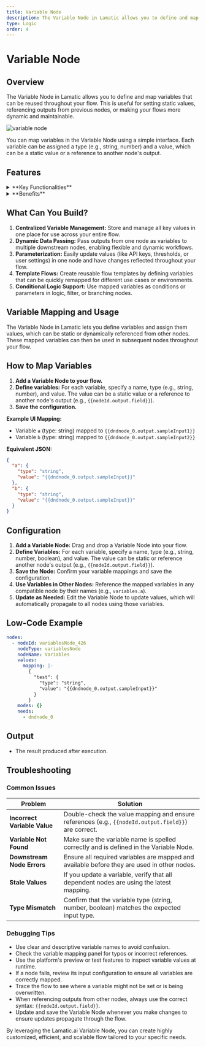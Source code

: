 ```yaml
---
title: Variable Node
description: The Variable Node in Lamatic allows you to define and map variables that can be reused throughout your flow.
type: Logic
order: 4
---
```


# Variable Node

<NodeOverview slug="variable-node"/>

## Overview

The Variable Node in Lamatic allows you to define and map variables that can be reused throughout your flow. This is useful for setting static values, referencing outputs from previous nodes, or making your flows more dynamic and maintainable.

![variable node](./img/variable/image.png)

You can map variables in the Variable Node using a simple interface. Each variable can be assigned a type (e.g., string, number) and a value, which can be a static value or a reference to another node's output.

## Features

<details>
  <summary>**Key Functionalities**</summary>

1. **Variable Mapping:** Easily define and map variables with static values or dynamic references from other nodes.

2. **Reusability:** Use mapped variables throughout your flow, reducing redundancy and improving maintainability.

3. **Dynamic Referencing:** Reference outputs from previous nodes to make your flows adaptable and data-driven.

4. **Centralized Management:** Manage all your flow variables in one place for better organization and clarity.

5. **Seamless Integration:** Integrate mapped variables with any node that supports variable input, enabling flexible and powerful automation.

</details>

<details>
  <summary>**Benefits**</summary>

1. **Enhanced Flow Customization:** Tailor flows to meet specific business or operational needs.

1. **Streamlined Automation:** Minimize manual intervention with robust, automated processes.

1. **Improved Efficiency:** Optimize flow by integrating complex operations directly into your flows.

1. **Reduced Development Overhead:** Empower developers to build and deploy custom logic without external systems.

1. **Scalable Design:** Create reusable logic components that adapt to various use cases and scale with your needs.

</details>

## What Can You Build?

1. **Centralized Variable Management:** Store and manage all key values in one place for use across your entire flow.
2. **Dynamic Data Passing:** Pass outputs from one node as variables to multiple downstream nodes, enabling flexible and dynamic workflows.
3. **Parameterization:** Easily update values (like API keys, thresholds, or user settings) in one node and have changes reflected throughout your flow.
4. **Template Flows:** Create reusable flow templates by defining variables that can be quickly remapped for different use cases or environments.
5. **Conditional Logic Support:** Use mapped variables as conditions or parameters in logic, filter, or branching nodes.

## Variable Mapping and Usage

The Variable Node in Lamatic lets you define variables and assign them values, which can be static or dynamically referenced from other nodes. These mapped variables can then be used in subsequent nodes throughout your flow.

## How to Map Variables

1. **Add a Variable Node to your flow.**
2. **Define variables:** For each variable, specify a name, type (e.g., string, number), and value. The value can be a static value or a reference to another node's output (e.g., `{{nodeId.output.field}}`).
3. **Save the configuration.**

**Example UI Mapping:**

- Variable `a` (type: string) mapped to `{{dndnode_0.output.sampleInput1}}`
- Variable `b` (type: string) mapped to `{{dndnode_0.output.sampleInput2}}`

**Equivalent JSON:**

```json
{
  "a": {
    "type": "string",
    "value": "{{dndnode_0.output.sampleInput}}"
  },
  "b": {
    "type": "string",
    "value": "{{dndnode_0.output.sampleInput}}"
  }
}
```

## Configuration

1. **Add a Variable Node:** Drag and drop a Variable Node into your flow.
2. **Define Variables:** For each variable, specify a name, type (e.g., string, number, boolean), and value. The value can be static or reference another node's output (e.g., `{{nodeId.output.field}}`).
3. **Save the Node:** Confirm your variable mappings and save the configuration.
4. **Use Variables in Other Nodes:** Reference the mapped variables in any compatible node by their names (e.g., `variables.a`).
5. **Update as Needed:** Edit the Variable Node to update values, which will automatically propagate to all nodes using those variables.

## Low-Code Example

```yaml
nodes:
  - nodeId: variablesNode_426
    nodeType: variablesNode
    nodeName: Variables
    values:
      mapping: |-
        {
          "test": {
            "type": "string",
            "value": "{{dndnode_0.output.sampleInput}}"
          }
        }
    modes: {}
    needs:
      - dndnode_0
```

## Output

- The result produced after execution.

## Troubleshooting

### Common Issues

| **Problem**                | **Solution**                                                                                 |
|---------------------------|---------------------------------------------------------------------------------------------|
| **Incorrect Variable Value** | Double-check the value mapping and ensure references (e.g., `{{nodeId.output.field}}`) are correct. |
| **Variable Not Found**     | Make sure the variable name is spelled correctly and is defined in the Variable Node.        |
| **Downstream Node Errors** | Ensure all required variables are mapped and available before they are used in other nodes.  |
| **Stale Values**           | If you update a variable, verify that all dependent nodes are using the latest mapping.      |
| **Type Mismatch**          | Confirm that the variable type (string, number, boolean) matches the expected input type.    |

### Debugging Tips

- Use clear and descriptive variable names to avoid confusion.
- Check the variable mapping panel for typos or incorrect references.
- Use the platform's preview or test features to inspect variable values at runtime.
- If a node fails, review its input configuration to ensure all variables are correctly mapped.
- Trace the flow to see where a variable might not be set or is being overwritten.
- When referencing outputs from other nodes, always use the correct syntax: `{{nodeId.output.field}}`.
- Update and save the Variable Node whenever you make changes to ensure updates propagate through the flow.

By leveraging the Lamatic.ai Variable Node, you can create highly customized, efficient, and scalable flow tailored to your specific needs.



